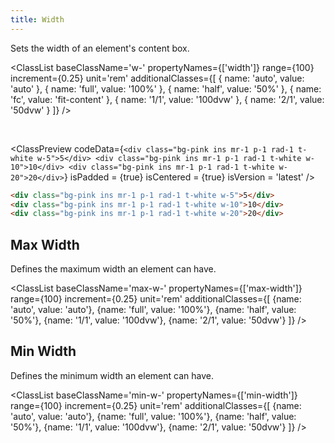 ```yaml
---
title: Width
---
```



Sets the width of an element's content box.

<ClassList 
  baseClassName='w-' 
  propertyNames={['width']} 
  range={100} 
  increment={0.25} 
  unit='rem' 
  additionalClasses={[
    { name: 'auto', value: 'auto' },
    { name: 'full', value: '100%' },
    { name: 'half', value: '50%' },
    { name: 'fc', value: 'fit-content' },
    { name: '1/1', value: '100dvw' },
    { name: '2/1', value: '50dvw' }
  ]} 
/>

<br />

<ClassPreview
  codeData={`
    <div class="bg-pink ins mr-1 p-1 rad-1 t-white w-5">5</div>
    <div class="bg-pink ins mr-1 p-1 rad-1 t-white w-10">10</div>
    <div class="bg-pink ins mr-1 p-1 rad-1 t-white w-20">20</div>
  `}
  isPadded = {true}
  isCentered = {true}
  isVersion = 'latest'
/>

```html
<div class="bg-pink ins mr-1 p-1 rad-1 t-white w-5">5</div>
<div class="bg-pink ins mr-1 p-1 rad-1 t-white w-10">10</div>
<div class="bg-pink ins mr-1 p-1 rad-1 t-white w-20">20</div>
```

## Max Width

Defines the maximum width an element can have.

<ClassList 
  baseClassName='max-w-' 
  propertyNames={['max-width']} 
  range={100} 
  increment={0.25} 
  unit='rem' 
  additionalClasses={[
    {name: 'auto', value: 'auto'},
    {name: 'full', value: '100%'},
    {name: 'half', value: '50%'},
    {name: '1/1', value: '100dvw'},
    {name: '2/1', value: '50dvw'}
  ]} 
/>

## Min Width

Defines the minimum width an element can have.

<ClassList 
  baseClassName='min-w-' 
  propertyNames={['min-width']} 
  range={100} 
  increment={0.25} 
  unit='rem' 
  additionalClasses={[
    {name: 'auto', value: 'auto'},
    {name: 'full', value: '100%'},
    {name: 'half', value: '50%'},
    {name: '1/1', value: '100dvw'},
    {name: '2/1', value: '50dvw'}
  ]} 
/>